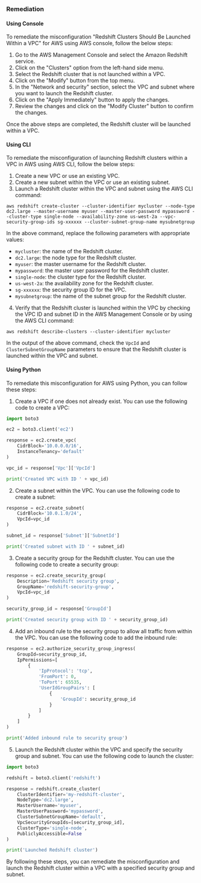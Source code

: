 ### Remediation

#### Using Console

To remediate the misconfiguration "Redshift Clusters Should Be Launched Within a VPC" for AWS using AWS console, follow the below steps:

1. Go to the AWS Management Console and select the Amazon Redshift service.
2. Click on the "Clusters" option from the left-hand side menu.
3. Select the Redshift cluster that is not launched within a VPC.
4. Click on the "Modify" button from the top menu.
5. In the "Network and security" section, select the VPC and subnet where you want to launch the Redshift cluster.
6. Click on the "Apply Immediately" button to apply the changes.
7. Review the changes and click on the "Modify Cluster" button to confirm the changes.

Once the above steps are completed, the Redshift cluster will be launched within a VPC.

#### Using CLI

To remediate the misconfiguration of launching Redshift clusters within a VPC in AWS using AWS CLI, follow the below steps:

1. Create a new VPC or use an existing VPC.
2. Create a new subnet within the VPC or use an existing subnet.
3. Launch a Redshift cluster within the VPC and subnet using the AWS CLI command:

```
aws redshift create-cluster --cluster-identifier mycluster --node-type dc2.large --master-username myuser --master-user-password mypassword --cluster-type single-node --availability-zone us-west-2a --vpc-security-group-ids sg-xxxxxx --cluster-subnet-group-name mysubnetgroup
```

In the above command, replace the following parameters with appropriate values:

- `mycluster`: the name of the Redshift cluster.
- `dc2.large`: the node type for the Redshift cluster.
- `myuser`: the master username for the Redshift cluster.
- `mypassword`: the master user password for the Redshift cluster.
- `single-node`: the cluster type for the Redshift cluster.
- `us-west-2a`: the availability zone for the Redshift cluster.
- `sg-xxxxxx`: the security group ID for the VPC.
- `mysubnetgroup`: the name of the subnet group for the Redshift cluster.

4. Verify that the Redshift cluster is launched within the VPC by checking the VPC ID and subnet ID in the AWS Management Console or by using the AWS CLI command:

```
aws redshift describe-clusters --cluster-identifier mycluster
```

In the output of the above command, check the `VpcId` and `ClusterSubnetGroupName` parameters to ensure that the Redshift cluster is launched within the VPC and subnet.

#### Using Python

To remediate this misconfiguration for AWS using Python, you can follow these steps:

1. Create a VPC if one does not already exist. You can use the following code to create a VPC:

```python
import boto3

ec2 = boto3.client('ec2')

response = ec2.create_vpc(
    CidrBlock='10.0.0.0/16',
    InstanceTenancy='default'
)

vpc_id = response['Vpc']['VpcId']

print('Created VPC with ID ' + vpc_id)
```

2. Create a subnet within the VPC. You can use the following code to create a subnet:

```python
response = ec2.create_subnet(
    CidrBlock='10.0.1.0/24',
    VpcId=vpc_id
)

subnet_id = response['Subnet']['SubnetId']

print('Created subnet with ID ' + subnet_id)
```

3. Create a security group for the Redshift cluster. You can use the following code to create a security group:

```python
response = ec2.create_security_group(
    Description='Redshift security group',
    GroupName='redshift-security-group',
    VpcId=vpc_id
)

security_group_id = response['GroupId']

print('Created security group with ID ' + security_group_id)
```

4. Add an inbound rule to the security group to allow all traffic from within the VPC. You can use the following code to add the inbound rule:

```python
response = ec2.authorize_security_group_ingress(
    GroupId=security_group_id,
    IpPermissions=[
        {
            'IpProtocol': 'tcp',
            'FromPort': 0,
            'ToPort': 65535,
            'UserIdGroupPairs': [
                {
                    'GroupId': security_group_id
                }
            ]
        }
    ]
)

print('Added inbound rule to security group')
```

5. Launch the Redshift cluster within the VPC and specify the security group and subnet. You can use the following code to launch the cluster:

```python
import boto3

redshift = boto3.client('redshift')

response = redshift.create_cluster(
    ClusterIdentifier='my-redshift-cluster',
    NodeType='dc2.large',
    MasterUsername='myuser',
    MasterUserPassword='mypassword',
    ClusterSubnetGroupName='default',
    VpcSecurityGroupIds=[security_group_id],
    ClusterType='single-node',
    PubliclyAccessible=False
)

print('Launched Redshift cluster')
```

By following these steps, you can remediate the misconfiguration and launch the Redshift cluster within a VPC with a specified security group and subnet.

